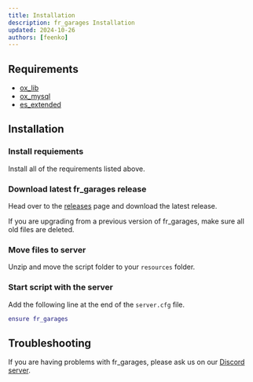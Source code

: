 ```yaml
---
title: Installation
description: fr_garages Installation
updated: 2024-10-26
authors: [feenko]
---
```


## Requirements

- [ox_lib](https://github.com/overextended/ox_lib/releases)
- [ox_mysql](https://github.com/overextended/oxmysql/releases)
- [es_extended](https://github.com/mitlight/es_extended)

## Installation

<Steps>
<Step>
 
### Install requiements

Install all of the requirements listed above.

</Step>
 
<Step>
 
### Download latest fr_garages release

Head over to the [releases](https://github.com/Fractify-Studios/fr_garages/releases) page and download the latest release.

<Callout>
If you are upgrading from a previous version of fr_garages, make sure all old files are deleted.

</Callout>
 
</Step>

<Step>

### Move files to server

Unzip and move the script folder to your `resources` folder.

</Step>

<Step>

### Start script with the server

Add the following line at the end of the `server.cfg` file.

```lua
ensure fr_garages
```

</Step>

</Steps>

## Troubleshooting

If you are having problems with fr_garages, please ask us on our [Discord server](https://discord.gg/fractify).
